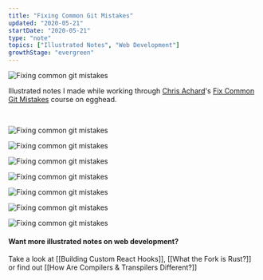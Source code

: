 ```yaml
---
title: "Fixing Common Git Mistakes"
updated: "2020-05-21"
startDate: "2020-05-21"
type: "note"
topics: ["Illustrated Notes", "Web Development"]
growthStage: "evergreen"
---
```


<img
    src="https://res.cloudinary.com/dg3gyk0gu/image/upload/c_scale,w_980/v1576769959/maggieappleton.com/git-mistakes/FixGitMistakes_4.png"
    alt="Fixing common git mistakes"
/>

Illustrated notes I made while working through [Chris Achard](https://chrisachard.com/)'s [Fix Common Git Mistakes](https://egghead.io/courses/fix-common-git-mistakes) course on egghead.

<a noTip href="https://egghead.io/courses/fix-common-git-mistakes">
    <ImageFrame
        width="90%"
        alt="Course illustration of a set of git pipes being repaired"
        src="https://og-image-egghead-course.now.sh/fix-common-git-mistakes"
    />
</a>

<br />

<img
    src="https://res.cloudinary.com/dg3gyk0gu/image/upload/c_scale,w_980/v1590015687/maggieappleton.com/git-mistakes/FixGitMistakes_3.png"
    alt="Fixing common git mistakes"
/>

<img
    src="https://res.cloudinary.com/dg3gyk0gu/image/upload/c_scale,w_980/v1590015790/maggieappleton.com/git-mistakes/FixGitMistakes_1.png"
    alt="Fixing common git mistakes"
/>

<img
    src="https://res.cloudinary.com/dg3gyk0gu/image/upload/c_scale,w_980/v1590015637/maggieappleton.com/git-mistakes/Artboard_2.png"
    alt="Fixing common git mistakes"
/>

<img
    src="https://res.cloudinary.com/dg3gyk0gu/image/upload/c_scale,w_980/v1590015638/maggieappleton.com/git-mistakes/Artboard_3.png"
    alt="Fixing common git mistakes"
/>

<img
    src="https://res.cloudinary.com/dg3gyk0gu/image/upload/c_scale,w_960/v1590015643/maggieappleton.com/git-mistakes/Artboard_4.png"
    alt="Fixing common git mistakes"
/>

<img
    src="https://res.cloudinary.com/dg3gyk0gu/image/upload/c_scale,w_980/v1590015844/maggieappleton.com/git-mistakes/FixGitMistakes_2.png"
    alt="Fixing common git mistakes"
/>

<img
    src="https://res.cloudinary.com/dg3gyk0gu/image/upload/c_scale,w_980/v1590015640/maggieappleton.com/git-mistakes/Artboard_4_copy.png"
    alt="Fixing common git mistakes"
/>

#### Want more illustrated notes on web development?

Take a look at [[Building Custom React Hooks]], [[What the Fork is Rust?]] or find out [[How Are Compilers & Transpilers Different?]]
